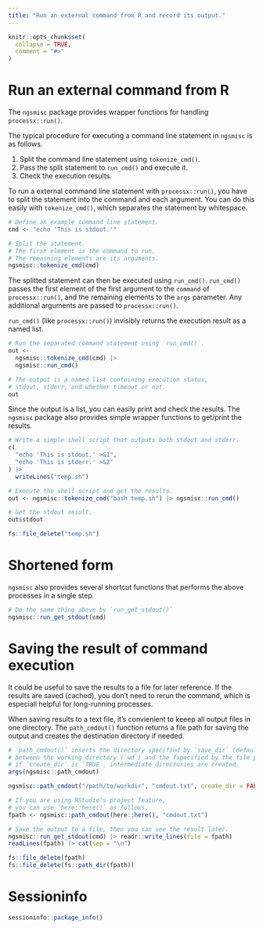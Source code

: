 ```yaml
---
title: "Run an external command from R and record its output."
---
```


```r
knitr::opts_chunk$set(
  collapse = TRUE,
  comment = "#>"
)
```

# Run an external command from R

The `ngsmisc` package provides wrapper functions for handling `processx::run()`.

The typical procedure for executing a command line statement in `ngsmisc` is as follows.

1. Split the command line statement using `tokenize_cmd()`.
2. Pass the split statement to `run_cmd()` and execute it.
3. Check the execution results.

To run a external command line statement with `processx::run()`, 
you have to split the statement into the command and each argument.
You can do this easily with `tokenize_cmd()`, which separates the statement by whitespace.

```r
# Define an example command line statement.
cmd <- "echo 'This is stdout.'"

# Split the statement.
# The first element is the command to run.
# The remaining elements are its arguments.
ngsmisc::tokenize_cmd(cmd)
```

The splitted statement can then be executed using `run_cmd()`.
`run_cmd()` passes the first element of the first argument to the `command` of `processx::run()`,
and the remaining elements to the `args` parameter.
Any additional arguments are passed to `processx::run()`.

`run_cmd()` (like `processx::run()`) invisibly returns the execution result as a named list.

```r
# Run the separated command statement using `run_cmd()`.
out <-
  ngsmisc::tokenize_cmd(cmd) |>
  ngsmisc::run_cmd()

# The output is a named list containing execution status, 
# stdout, stderr, and whether timeout or not.
out
```

Since the output is a list, you can easily print and check the results.
The `ngsmisc` package also provides simple wrapper functions to get/print the results.

```r
# Write a simple shell script that outputs both stdout and stderr.
c(
  "echo 'This is stdout.' >&1",
  "echo 'This is stderr.' >&2"
) |>
  writeLines("temp.sh")

# Execute the shell script and get the results.
out <- ngsmisc::tokenize_cmd("bash temp.sh") |> ngsmisc::run_cmd()

# Get the stdout result.
out$stdout
```

```r
fs::file_delete("temp.sh")
```

# Shortened form

`ngsmisc` also provides several shortcut functions that performs the above processes in a single step.

```r
# Do the same thing above by `run_get_stdout()`
ngsmisc::run_get_stdout(cmd)
```

# Saving the result of command execution

It could be useful to save the results to a file for later reference.
If the results are saved (cached), you don't need to rerun the command,
which is especiall helpful for long-running processes.

When saving results to a text file, it's convienient to keeep all output files in one directory.
The `path_cmdout()` function returns a file path for saving the output and creates the destination directory if needed.

```r
# `path_cmdout()` inserts the directory specified by `save_dir` (default: `"cmdout_cache"`)
# between the working directory (`wd`) and the fspecified by the file path (`...`).
# if `create_dir` is `TRUE`, intermediate directories are created.
args(ngsmisc::path_cmdout)

ngsmisc::path_cmdout("/path/to/workdir", "cmdout.txt", create_dir = FALSE)

# If you are using RStudio's project feature,
# you can use `here::here()` as follows.
fpath <- ngsmisc::path_cmdout(here::here(), "cmdout.txt")

# Save the output to a file, then you can see the result later.
ngsmisc::run_get_stdout(cmd) |> readr::write_lines(file = fpath)
readLines(fpath) |> cat(sep = "\n")
```

```r
fs::file_delete(fpath)
fs::file_delete(fs::path_dir(fpath))
```

# Sessioninfo
```r
sessioninfo::package_info()
```
